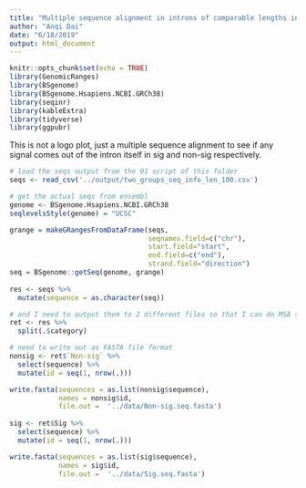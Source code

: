 ```yaml
---
title: "Multiple sequence alignment in introns of comparable lengths in sig and non-sig"
author: "Anqi Dai"
date: "6/18/2019"
output: html_document
---
```


```r
knitr::opts_chunk$set(echo = TRUE)
library(GenomicRanges)
library(BSgenome)
library(BSgenome.Hsapiens.NCBI.GRCh38)
library(seqinr)
library(kableExtra)
library(tidyverse)
library(ggpubr)
```

This is not a logo plot, just a multiple sequence alignment to see if any signal comes out of the intron itself in sig and non-sig respectively.

```r
# load the seqs output from the 01 script of this folder
seqs <- read_csv('../output/two_groups_seq_info_len_100.csv')

```

```r
# get the actual seqs from ensembl
genome <- BSgenome.Hsapiens.NCBI.GRCh38
seqlevelsStyle(genome) = "UCSC"

grange = makeGRangesFromDataFrame(seqs, 
                                  seqnames.field=c("chr"), 
                                  start.field="start",
                                  end.field=c("end"), 
                                  strand.field="direction")
seq = BSgenome::getSeq(genome, grange)
 
res <- seqs %>%
  mutate(sequence = as.character(seq))

# and I need to output them to 2 different files so that I can do MSA separately
ret <- res %>% 
  split(.$category) 

# need to write out as FASTA file format
nonsig <- ret$`Non-sig` %>% 
  select(sequence) %>% 
  mutate(id = seq(1, nrow(.))) 

write.fasta(sequences = as.list(nonsig$sequence), 
            names = nonsig$id,
            file.out =  '../data/Non-sig.seq.fasta')
   
sig <- ret$Sig %>% 
  select(sequence) %>% 
  mutate(id = seq(1, nrow(.))) 

write.fasta(sequences = as.list(sig$sequence), 
            names = sig$id,
            file.out =  '../data/Sig.seq.fasta')
```

